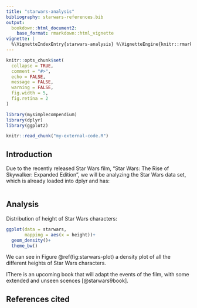 ```yaml
---
title: "starwars-analysis"
bibliography: starwars-references.bib
output: 
  bookdown::html_document2:
    base_format: rmarkdown::html_vignette
vignette: |
  %\VignetteIndexEntry{starwars-analysis} %\VignetteEngine{knitr::rmarkdown} %\VignetteEncoding{UTF-8}
---
```


```r
knitr::opts_chunk$set(
  collapse = TRUE,
  comment = "#>",
  echo = FALSE,
  message = FALSE,
  warning = FALSE,
  fig.width = 5,
  fig.retina = 2
)
```

```r
library(mysimplecompendium)
library(dplyr)
library(ggplot2)
```

```r
knitr::read_chunk("my-external-code.R") 
```

## Introduction
Due to the recently released Star Wars film, "Star Wars: The Rise of Skywalker: Expanded Edition", we will be analyzing the Star Wars data set, which is already loaded into dplyr and has:

```r
``` 


## Analysis
Distribution of height of Star Wars characters:

```r
ggplot(data = starwars,
       mapping = aes(x = height))+
  geom_density()+
  theme_bw()
```

We can see in Figure \@ref(fig:starwars-plot) a density plot of all the different heights of Star Wars characters.


IThere is an upcoming book that will adapt the events of the film, with some extended and unseen scences [@starwars9book].

## References cited
